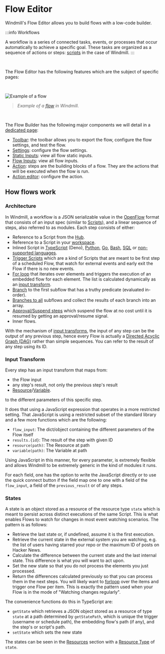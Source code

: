 
# Flow Editor

Windmill's Flow Editor allows you to build flows with a low-code builder.

:::info Workflows

A workflow is a series of connected tasks, events, or processes that occur automatically to achieve a specific goal. These tasks are organized as a sequence of actions or steps: [scripts](../getting_started/0_scripts_quickstart/1_typescript_quickstart/index.mdx) in the case of Windmill.
:::

<div class="grid grid-cols-2 gap-6 mb-4">
	<DocCard
		color="teal"
		title="Flows Quickstart"
		description="4-minute presentation of our Flow editor."
		href="/docs/getting_started/flows_quickstart"
		Icon={Timer}
	/>
	<DocCard
		color="teal"
		title="CLI and Local Development"
		description="Create scripts and flows without low-code builders."
		href="/docs/cli_local_dev"
		Icon={TerminalSquare}
	/>
</div>

<br />

The Flow Editor has the following features which are the subject of specific pages:

<div class="grid grid-cols-2 gap-6 mb-4">
	<DocCard
		color="teal"
		title="Triggering Flows"
		description="Trigger flows on-demand, by schedule or on external events."
		href="/docs/getting_started/trigger_flows"
	/>
	<DocCard
		color="teal"
		title="Flow Editor Components"
		description="Details on the flow editor's major components."
		href="/docs/flows/editor_components"
	/>
	<DocCard
		color="teal"
		title="Error Handling in Flows"
		description="There are three ways to handle errors in Windmill flows."
		href="/docs/flows/error_handling"
	/>
	<DocCard
		color="teal"
		title="Branches"
		description="Split the execution of the flow based on a condition."
		href="/docs/flows/flow_branches"
	/>
	<DocCard
		color="teal"
		title="For loops"
		description="Iterate a series of tasks."
		href="/docs/flows/flow_loops"
	/>
	<DocCard
		color="teal"
		title="Error Handler"
		description="Configure a script to handle errors."
		href="/docs/flows/flow_error_handler"
	/>
	<DocCard
		color="teal"
		title="Trigger Scripts"
		description="Trigger flows upon a given event with a dedicated trigger script."
		href="/docs/flows/flow_trigger"
	/>
	<DocCard
		color="teal"
		title="Retries"
		description="Re-try a step in case of error."
		href="/docs/flows/retries"
	/>
	<DocCard
		color="teal"
		title="Concurrency Limits"
		description="The Concurrency Limit feature allows you to define concurrency limits for scripts and inline scripts within flows."
		href="/docs/flows/concurrency_limit"
	/>
	<DocCard
		color="teal"
		title="Cache for Steps"
		description="Re-use a step's previous results."
		href="/docs/flows/cache"
	/>
	<DocCard
		color="teal"
		title="Step Mocking"
		description="When a step is mocked, it will immediately return the mocked value without performing any computation."
		href="/docs/flows/step_mocking"
	/>
	<DocCard
		color="teal"
		title="Early Stop / Break"
		description="Suspend executions within a flow for a specified time."
		href="/docs/flows/sleep"
	/>
	<DocCard
		color="teal"
		title="Approval Steps in Flows"
		description="Suspend a flow until specific event(s) are received, such as approvals or cancellations."
		href="/docs/flows/flow_approval"
	/>
	<DocCard
		color="teal"
		title="Sleep / Delays in Flows"
		description="Stop early a flow based on a step's result."
		href="/docs/flows/early_stop"
	/>
</div>

<br />

![Example of a flow](../assets/flows/flow_example.png.webp)

> _Example of a [flow](https://hub.windmill.dev/flows/38/automatically-populate-crm-contact-details-from-simple-email) in Windmill._

<br />

The Flow Builder has the following major components we will detail in a [dedicated page](3_editor_components.mdx):

- [Toolbar](./3_editor_components.mdx#toolbar): the toolbar allows you to export the flow, configure the flow settings, and test the flow.
- [Settings](./3_editor_components.mdx#settings): configure the flow settings.
- [Static Inputs](./3_editor_components.mdx#static-inputs): view all flow static inputs.
- [Flow Inputs](./3_editor_components.mdx#flow-inputs): view all flow inputs.
- [Action](./3_editor_components.mdx#flow-actions): steps are the building blocks of a flow. They are the actions that will be executed when the flow is run.
- [Action editor](./3_editor_components.mdx#action-editor): configure the action.

## How flows work

### Architecture

In Windmill, a workflow is a JSON serializable value in the [OpenFlow](../openflow/index.md) format that consists of an input spec (similar to [Scripts](../getting_started/0_scripts_quickstart/index.mdx)), and a linear sequence of steps, also referred to as modules. Each step consists of either:

- Reference to a Script from the [Hub](https://hub.windmill.dev/).
- Reference to a Script in your [workspace](../core_concepts/16_roles_and_permissions/index.mdx#workspace).
- Inlined Script in [TypeScript](../getting_started/0_scripts_quickstart/1_typescript_quickstart/index.mdx) (Deno), [Python](../getting_started/0_scripts_quickstart/2_python_quickstart/index.mdx), [Go](../getting_started/0_scripts_quickstart/3_go_quickstart/index.mdx), [Bash](../getting_started/0_scripts_quickstart/3_go_quickstart/index.mdx), [SQL](../getting_started/0_scripts_quickstart/5_sql_quickstart/index.mdx) or [non-supported languages](../advanced/7_docker/index.md).
- [Trigger Scripts](./10_flow_trigger.md) which are a kind of Scripts that are meant to be first step of a scheduled Flow, that watch for external events and early exit the Flow if there is no new events.
- [For loop](./12_flow_loops.md) that iterates over elements and triggers the execution of an embedded flow for each element. The list is calculated dynamically as an [input transform](#input-transform).
- [Branch](./13_flow_branches.md#branch-one) to the first subflow that has a truthy predicate (evaluated in-order).
- [Branches to all](./13_flow_branches.md#branch-all) subflows and collect the results of each branch into an array.
- [Approval/Suspend steps](./11_flow_approval.md) which suspend the flow at no cost until it is resumed by getting an approval/resume signal.
- Inner flows.

With the mechanism of [input transforms](#input-transform), the input of any step can be the output of any previous step, hence every Flow is actually a [Directed Acyclic Graph (DAG)](https://en.wikipedia.org/wiki/Directed_acyclic_graph) rather than simple sequences. You can refer to the result of any step using its ID.

### Input Transform

Every step has an input transform that maps from:

- the Flow input
- any step's result, not only the previous step's result
- [Resource](../core_concepts/3_resources_and_types/index.mdx)/[Variable](../core_concepts/2_variables_and_secrets/index.mdx).

to the different parameters of this specific step.

It does that using a JavaScript expression that operates in a more restricted
setting. That JavaScript is using a restricted subset of the standard library
and a few more functions which are the following:

- `flow_input`: The dict/object containing the different parameters of the Flow
  itself
- `results.{id}`: The result of the step with given ID
- `resource(path)`: The Resource at path
- `variable(path)`: The Variable at path

Using JavaScript in this manner, for every parameter, is extremely flexible and
allows Windmill to be extremely generic in the kind of modules it runs.

For each field, one has the option to write the JavaScript directly or to use
the quick connect button if the field map one to one with a field of the
`flow_input`, a field of the `previous_result` or of any steps.

### States

A state is an object stored as a resource of the resource type `state` which is meant to persist across distinct
executions of the same Script. This is what enables Flows to watch for changes
in most event watching scenarios. The pattern is as follows:

- Retrieve the last state or, if undefined, assume it is the first
  execution.
- Retrieve the current state in the external system you are watching, e.g. the
  list of users having starred your repo or the maximum ID of posts on Hacker
  News.
- Calculate the difference between the current state and the last internal
  state. This difference is what you will want to act upon.
- Set the new state so that you do not process the
  elements you just processed.
- Return the differences calculated previously so that you can process them in
  the next steps. You will likely want to [forloop](./12_flow_loops.md) over the items and trigger
  one Flow per item. This is exactly the pattern used when your Flow is in the
  mode of "Watching changes regularly".

The convenience functions do this in TypeScript are:

- `getState` which retrieves a JSON object stored as a resource of type `state` at a path determined by `getStatePath`, which is unique the trigger (username or schedule path), the embedding flow's path (if any), and the step's or script's path.
- `setState` which sets the new state

The states can be seen in the [Resources](../core_concepts/3_resources_and_types/index.mdx) section with a
[Resource Type](../core_concepts/3_resources_and_types/index.mdx#create-a-resource-type) of `state`.
